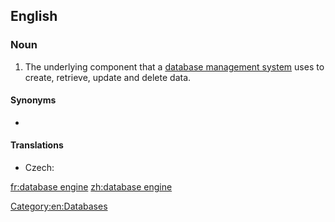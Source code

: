 ==English==
{{wikipedia}}

===Noun===
{{en-noun|head=[[database]] [[engine]]}}

# The underlying component that a [[database management system]] uses to create, retrieve, update and delete data.

====Synonyms====
* {{l|en|storage engine}}

====Translations====
{{trans-top|software component}}
* Czech: {{t|cs|databázový stroj|m}}
{{trans-mid}}
{{trans-bottom}}

[[Category:en:Databases]]

[[fr:database engine]]
[[zh:database engine]]